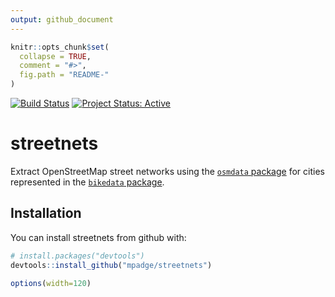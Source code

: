 ```yaml
---
output: github_document
---
```


<!-- README.md is generated from README.Rmd. Please edit that file -->

```r
knitr::opts_chunk$set(
  collapse = TRUE,
  comment = "#>",
  fig.path = "README-"
)
```

[![Build Status](https://travis-ci.org/mpadge/streetnets.svg)](https://travis-ci.org/mpadge/streetnets) 
[![Project Status: Active](http://www.repostatus.org/badges/latest/active.svg)](http://www.repostatus.org/#active)

# streetnets

Extract OpenStreetMap street networks using the
[`osmdata` package](https://github.com/ropensci/osmdata) for cities represented
in the
[`bikedata` package](https://github.com/ropensci/bikedata).

## Installation

You can install streetnets from github with:

```r
# install.packages("devtools")
devtools::install_github("mpadge/streetnets")
```


```r
options(width=120)
```

